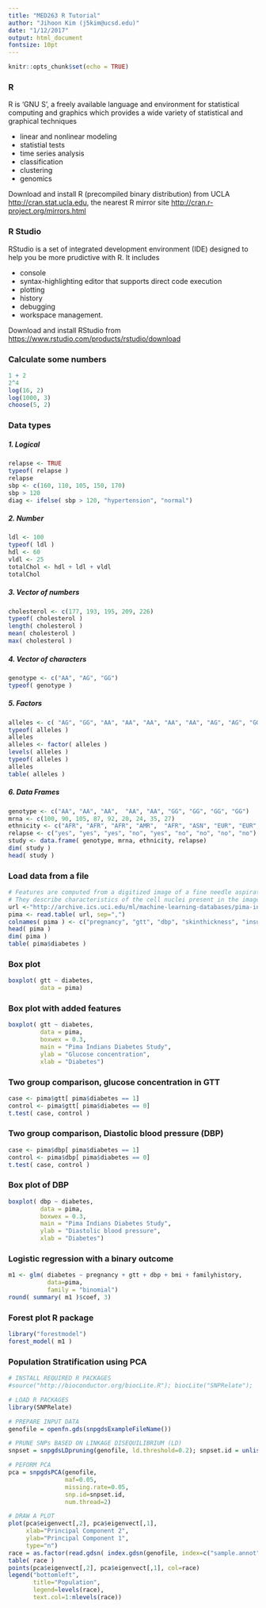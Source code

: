 ```yaml
---
title: "MED263 R Tutorial"
author: "Jihoon Kim (j5kim@ucsd.edu)"
date: "1/12/2017"
output: html_document
fontsize: 10pt
---
```


```r
knitr::opts_chunk$set(echo = TRUE)
```

### R  

R is 'GNU S', a freely available language and environment for statistical computing and graphics which provides a wide variety of statistical and graphical techniques

- linear and nonlinear modeling
- statistial tests
- time series analysis
- classification
- clustering
- genomics


Download and install R (precompiled binary distribution) from UCLA <http://cran.stat.ucla.edu>, the nearest R mirror site <http://cran.r-project.org/mirrors.html> 


### R Studio 

RStudio is a set of integrated development environment (IDE) designed to help you be more prudictive with R. It includes 

- console
- syntax-highlighting editor that supports direct code execution
- plotting
- history
- debugging 
- workspace management. 

Download and install RStudio from <https://www.rstudio.com/products/rstudio/download>


### Calculate some numbers

```r
1 + 2
2^4
log(16, 2)
log(1000, 3)
choose(5, 2)
```


### Data types 

##### 1. Logical
```r
relapse <- TRUE
typeof( relapse )
relapse
sbp <- c(160, 110, 105, 150, 170)
sbp > 120
diag <- ifelse( sbp > 120, "hypertension", "normal")
```


##### 2. Number
```r
ldl <- 100
typeof( ldl )
hdl <- 60
vldl <- 25
totalChol <- hdl + ldl + vldl
totalChol 
```


##### 3. Vector of numbers
```r
cholesterol <- c(177, 193, 195, 209, 226)
typeof( cholesterol )
length( cholesterol )
mean( cholesterol )
max( cholesterol )
```

##### 4. Vector of characters
```r
genotype <- c("AA", "AG", "GG")
typeof( genotype )
```

##### 5. Factors
```r
alleles <- c( "AG", "GG", "AA", "AA", "AA", "AA", "AA", "AG", "AG", "GG", "GG", "GG", "GG", "AA")
typeof( alleles )
alleles 
alleles <- factor( alleles )
levels( alleles )
typeof( alleles )
alleles
table( alleles )
```



##### 6. Data Frames 
```r
genotype <- c("AA", "AA", "AA",  "AA", "AA", "GG", "GG", "GG", "GG")
mrna <- c(100, 90, 105, 87, 92, 20, 24, 35, 27)
ethnicity <- c("AFR", "AFR", "AFR", "AMR",  "AFR", "ASN", "EUR", "EUR", "EUR")
relapse <- c("yes", "yes", "yes", "no", "yes", "no", "no", "no", "no")
study <- data.frame( genotype, mrna, ethnicity, relapse)
dim( study )
head( study )
```


### Load data from a file 
```r
# Features are computed from a digitized image of a fine needle aspirate (FNA) of a breast mass. 
# They describe characteristics of the cell nuclei present in the image. 
url <-"http://archive.ics.uci.edu/ml/machine-learning-databases/pima-indians-diabetes/pima-indians-diabetes.data"
pima <- read.table( url, sep=",")
colnames( pima ) <- c("pregnancy", "gtt", "dbp", "skinthickness", "insulin", "bmi", "familyhistory", "age", "diabetes")
head( pima )
dim( pima )
table( pima$diabetes )
```

### Box plot
```r
boxplot( gtt ~ diabetes, 
         data = pima)
```

### Box plot with added features
```r
boxplot( gtt ~ diabetes, 
         data = pima, 
         boxwex = 0.3,
         main = "Pima Indians Diabetes Study",
         ylab = "Glucose concentration", 
         xlab = "Diabetes")
```


### Two group comparison, glucose concentration in GTT
```r
case <- pima$gtt[ pima$diabetes == 1]
control <- pima$gtt[ pima$diabetes == 0]
t.test( case, control ) 
```

### Two group comparison, Diastolic blood pressure (DBP)
```r
case <- pima$dbp[ pima$diabetes == 1]
control <- pima$dbp[ pima$diabetes == 0]
t.test( case, control ) 
```

### Box plot of DBP
```r
boxplot( dbp ~ diabetes, 
         data = pima, 
         boxwex = 0.3,
         main = "Pima Indians Diabetes Study",
         ylab = "Diastolic blood pressure", 
         xlab = "Diabetes")
```

### Logistic regression with a binary outcome
```r
m1 <- glm( diabetes ~ pregnancy + gtt + dbp + bmi + familyhistory, 
           data=pima, 
           family = "binomial")
round( summary( m1 )$coef, 3) 
```

### Forest plot R package
```r
library("forestmodel")
forest_model( m1 )
```


### Population Stratification using PCA
```r
# INSTALL REQUIRED R PACKAGES
#source("http://bioconductor.org/biocLite.R"); biocLite("SNPRelate"); 

# LOAD R PACKAGES
library(SNPRelate)

# PREPARE INPUT DATA
genofile = openfn.gds(snpgdsExampleFileName())

# PRUNE SNPs BASED ON LINKAGE DISEQUILIBRIUM (LD)
snpset = snpgdsLDpruning(genofile, ld.threshold=0.2); snpset.id = unlist(snpset)

# PEFORM PCA
pca = snpgdsPCA(genofile, 
                maf=0.05, 
                missing.rate=0.05, 
                snp.id=snpset.id, 
                num.thread=2)

# DRAW A PLOT
plot(pca$eigenvect[,2], pca$eigenvect[,1], 
     xlab="Principal Component 2",
     ylab="Principal Component 1", 
     type="n")
race = as.factor(read.gdsn( index.gdsn(genofile, index=c("sample.annot", "pop.group"))))
table( race )
points(pca$eigenvect[,2], pca$eigenvect[,1], col=race)
legend("bottomleft", 
       title="Population", 
       legend=levels(race), 
       text.col=1:nlevels(race))
```
